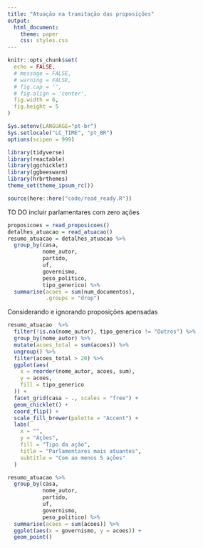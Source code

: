 ```yaml
---
title: "Atuação na tramitação das proposições"
output:
  html_document:
    theme: paper
    css: styles.css
---
```


```r
knitr::opts_chunk$set(
  echo = FALSE,
  # message = FALSE,
  # warning = FALSE,
  # fig.cap = '',
  # fig.align = 'center',
  fig.width = 6,
  fig.height = 5
)

Sys.setenv(LANGUAGE="pt-br")
Sys.setlocale("LC_TIME", "pt_BR")
options(scipen = 999)
```

```r
library(tidyverse)
library(reactable)
library(ggchicklet)
library(ggbeeswarm)
library(hrbrthemes)
theme_set(theme_ipsum_rc())

source(here::here("code/read_ready.R"))
```

TO DO incluir parlamentares com zero ações

```r
proposicoes = read_proposicoes()
detalhes_atuacao = read_atuacao()
resumo_atuacao = detalhes_atuacao %>%
  group_by(casa,
           nome_autor,
           partido,
           uf,
           governismo,
           peso_politico,
           tipo_generico) %>%
  summarise(acoes = sum(num_documentos), 
            .groups = "drop")
```

Considerando e ignorando proposições apensadas

```r
resumo_atuacao  %>%
  filter(!is.na(nome_autor), tipo_generico != "Outros") %>% 
  group_by(nome_autor) %>% 
  mutate(acoes_total = sum(acoes)) %>% 
  ungroup() %>% 
  filter(acoes_total > 20) %>% 
  ggplot(aes(
    x = reorder(nome_autor, acoes, sum),
    y = acoes,
    fill = tipo_generico
  )) +
  facet_grid(casa ~ ., scales = "free") +
  geom_chicklet() +
  coord_flip() +
  scale_fill_brewer(palette = "Accent") +
  labs(
    x = "",
    y = "Açòes",
    fill = "Tipo da ação",
    title = "Parlamentares mais atuantes",
    subtitle = "Com ao menos 5 ações"
  )
```

```r
resumo_atuacao %>% 
  group_by(casa,
           nome_autor,
           partido,
           uf,
           governismo,
           peso_politico) %>% 
  summarise(acoes = sum(acoes)) %>% 
  ggplot(aes(x = governismo, y = acoes)) + 
  geom_point()
  
```


